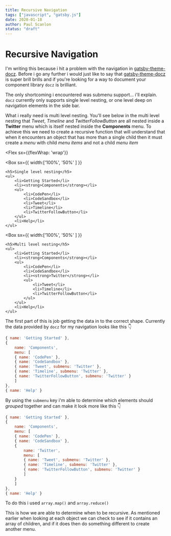 ```yaml
---
title: Recursive Navigation
tags: ["javascript", "gatsby.js"]
date: 2020-01-18
author: Paul Scanlon
status: "draft"
---
```



# Recursive Navigation

I'm writing this because i hit a problem with the navigation in [gatsby-theme-docz](https://github.com/doczjs/docz/tree/master/core/gatsby-theme-docz). Before i go any further i would just like to say that [gatsby-theme-docz](https://github.com/doczjs/docz/tree/master/core/gatsby-theme-docz) is super brill brills and if you're looking for a way to document your component library `docz` is brilliant.

The only shortcoming i encountered was submenu support... i'll explain. `docz` currently only supports single level nesting, or one level deep on navigation elements in the side bar.

What i really need is multi level nesting. You'll see below in the multi level nesting that _Tweet_, _Timeline_ and _TwitterFollowButton_ are all nested inside a **Twitter** menu which is itself nested inside the **Components** menu. To achieve this we need to create a recursive function that will understand that when it encounters an object that has more than a single child then it must create a _menu_ with child _menu items_ and not a child _menu item_

<Flex
  sx={{flexWrap: 'wrap'}}
>
  <Box
    sx={{
      width:['100%', '50%' ]
    }}
  >
    <h5>Single level nesting</h5>
    <ul>
        <li>Getting Started</li>
        <li><strong>Components</strong></li>
        <ul>
            <li>CodePen</li>
            <li>CodeSandbox</li>
            <li>Tweet</li>
            <li>Timeline</li>
            <li>TwitterFollowButton</li>
        </ul>
        <li>Help</li>
    </ul>
  </Box>

  <Box
    sx={{
      width:['100%', '50%' ]
    }}
  >
    <h5>Multi level nesting</h5>
    <ul>
        <li>Getting Started</li>
        <li><strong>Components</strong></li>
        <ul>
            <li>CodePen</li>
            <li>CodeSandbox</li>
            <li><strong>Twitter</strong></li>
            <ul>
                <li>Tweet</li>
                <li>Timeline</li>
                <li>TwitterFollowButton</li>
            </ul>
        </ul>
        <li>Help</li>
    </ul>
  </Box> 
</Flex>

The first part of this is job getting the data in to the correct shape. Currently the data provided by `docz` for my navigation looks like this 👇

```js
{ name: 'Getting Started' },
{
    name: 'Components',
    menu: [
    { name: 'CodePen' },
    { name: 'CodeSandbox' },
    { name: 'Tweet', submenu: 'Twitter' },
    { name: 'Timeline', submenu: 'Twitter' },
    { name: 'TwitterFollowButton', submenu: 'Twitter' }
    ]
},
{ name: 'Help' }
```

By using the `submenu` key i'm able to determine which elements should _grouped_ together and can make it look more like this 👇

```js
{ name: 'Getting Started' },
{
    name: 'Components',
    menu: [
    { name: 'CodePen' },
    { name: 'CodeSandbox' },
    {
        name: 'Twitter',
        menu: [
        { name: 'Tweet', submenu: 'Twitter' },
        { name: 'Timeline', submenu: 'Twitter' },
        { name: 'TwitterFollowButton', submenu: 'Twitter' }
        ]
    }
    ]
},
{ name: 'Help' }

```

To do this i used `array.map()` and `array.reduce()`

This is how we are able to determine when to be recursive. As mentioned earlier when looking at each object we can check to see if it contains an array of children, and if it does then do something different to create another menu.
